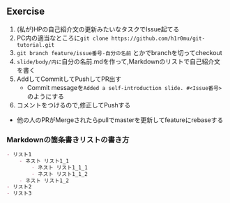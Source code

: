 ## Exercise

1. (私が)HPの自己紹介文の更新みたいなタスクでIssue起てる
1. PC内の適当なところに`git clone https://github.com/h1r0mu/git-tutorial.git`
1. `git branch feature/issue番号-自分の名前` とかでbranchを切ってcheckout
1. `slide/body/内に`自分の名前.mdを作って,Markdownのリストで自己紹介文を書く
1. AddしてCommitしてPushしてPR出す
   - Commit messageを`Added a self-introduction slide. #<Issue番号>`のようにする
1. コメントをつけるので,修正してPushする
- 他の人のPRがMergeされたらpullでmasterを更新してfeatureにrebaseする

### Markdownの箇条書きリストの書き方

```md
- リスト1
    - ネスト リスト1_1
        - ネスト リスト1_1_1
        - ネスト リスト1_1_2
    - ネスト リスト1_2
- リスト2
- リスト3
```

